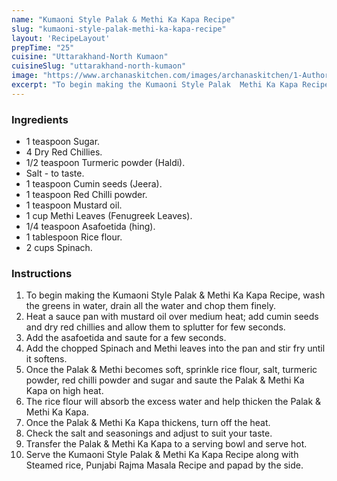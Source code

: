 ---
name: "Kumaoni Style Palak & Methi Ka Kapa Recipe"
slug: "kumaoni-style-palak-methi-ka-kapa-recipe"
layout: 'RecipeLayout'
prepTime: "25"
cuisine: "Uttarakhand-North Kumaon"
cuisineSlug: "uttarakhand-north-kumaon"
image: "https://www.archanaskitchen.com/images/archanaskitchen/1-Author/sibyl-archanaskitchen.com/Kumano_Style_Palak__Methi_Ka_Kapa_Recipe.jpg"
excerpt: "To begin making the Kumaoni Style Palak  Methi Ka Kapa Recipe, wash the greens in water, drain all the water and chop them finely"
---

### Ingredients

- 1 teaspoon Sugar.
- 4 Dry Red Chillies.
- 1/2 teaspoon Turmeric powder (Haldi).
- Salt - to taste.
- 1 teaspoon Cumin seeds (Jeera).
- 1 teaspoon Red Chilli powder.
- 1 teaspoon Mustard oil.
- 1 cup Methi Leaves (Fenugreek Leaves).
- 1/4 teaspoon Asafoetida (hing).
- 1 tablespoon Rice flour.
- 2 cups Spinach.

### Instructions

1. To begin making the Kumaoni Style Palak & Methi Ka Kapa Recipe, wash the greens in water, drain all the water and chop them finely.
1. Heat a sauce pan with mustard oil over medium heat; add cumin seeds and dry red chillies and allow them to splutter for few seconds.
1. Add the asafoetida and saute for a few seconds.
1. Add the chopped Spinach and Methi leaves into the pan and stir fry until it softens.
1. Once the Palak & Methi becomes soft, sprinkle rice flour, salt, turmeric powder, red chilli powder and sugar and saute the Palak & Methi Ka Kapa on high heat.
1. The rice flour will absorb the excess water and help thicken the Palak & Methi Ka Kapa.
1. Once the Palak & Methi Ka Kapa thickens, turn off the heat.
1. Check the salt and seasonings and adjust to suit your taste.
1. Transfer the Palak & Methi Ka Kapa to a serving bowl and serve hot.
1. Serve the Kumaoni Style Palak & Methi Ka Kapa Recipe along with Steamed rice, Punjabi Rajma Masala Recipe and papad by the side.
